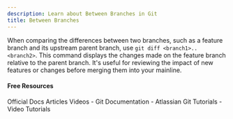 ```yaml
---
description: Learn about Between Branches in Git
title: Between Branches
---
```


When comparing the differences between two branches, such as a feature branch and its upstream parent branch, use `git diff <branch1>..<branch2>`. This command displays the changes made on the feature branch relative to the parent branch. It's useful for reviewing the impact of new features or changes before merging them into your mainline.

#### Free Resources

<Tabs defaultValue="official">
<TabsList>
<TabsTrigger value="official">Official Docs</TabsTrigger>
<TabsTrigger value="article">Articles</TabsTrigger>
<TabsTrigger value="video">Videos</TabsTrigger>
</TabsList>

<TabsContent value="official">
- <Link href="https://git-scm.com/docs">Git Documentation</Link>
</TabsContent>
<TabsContent value="article">
- <Link href="https://www.atlassian.com/git/tutorials">Atlassian Git Tutorials</Link>
</TabsContent>
<TabsContent value="video">
- <Link href="https://www.youtube.com/results?search_query=git+between-branches+tutorial">Video Tutorials</Link>
</TabsContent>
</Tabs>
